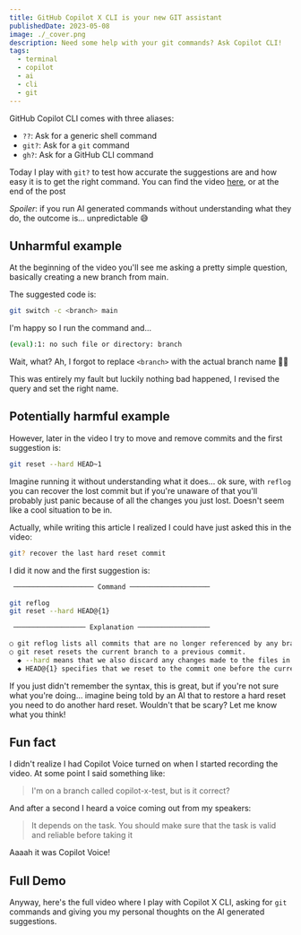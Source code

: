 ```yaml
---
title: GitHub Copilot X CLI is your new GIT assistant
publishedDate: 2023-05-08
image: ./_cover.png
description: Need some help with your git commands? Ask Copilot CLI!
tags:
  - terminal
  - copilot
  - ai
  - cli
  - git
---
```



GitHub Copilot CLI comes with three aliases:

- `??`: Ask for a generic shell command
- `git?`: Ask for a `git` command
- `gh?`: Ask for a GitHub CLI command

Today I play with `git?` to test how accurate the suggestions are and how easy it is to get the right command. You can find the video [here](https://youtu.be/3OE2734U-fs), or at the end of the post

_Spoiler_: if you run AI generated commands without understanding what they do, the outcome is... unpredictable 😅

## Unharmful example

At the beginning of the video you'll see me asking a pretty simple question, basically creating a new branch from main.

The suggested code is:

```bash
git switch -c <branch> main
```

I'm happy so I run the command and...

```bash
(eval):1: no such file or directory: branch
```

Wait, what? Ah, I forgot to replace `<branch>` with the actual branch name 🤦‍♂️

This was entirely my fault but luckily nothing bad happened, I revised the query and set the right name.

## Potentially harmful example

However, later in the video I try to move and remove commits and the first suggestion is:

```bash
git reset --hard HEAD~1
```

Imagine running it without understanding what it does... ok sure, with `reflog` you can recover the lost commit but if you're unaware of that you'll probably just panic because of all the changes you just lost. Doesn't seem like a cool situation to be in.

Actually, while writing this article I realized I could have just asked this in the video:

```bash
git? recover the last hard reset commit
```

I did it now and the first suggestion is:

```bash
 ──────────────────── Command ────────────────────

git reflog
git reset --hard HEAD@{1}

 ────────────────── Explanation ──────────────────

○ git reflog lists all commits that are no longer referenced by any branch.
○ git reset resets the current branch to a previous commit.
  ◆ --hard means that we also discard any changes made to the files in the working directory.
  ◆ HEAD@{1} specifies that we reset to the commit one before the current one.
```

If you just didn't remember the syntax, this is great, but if you're not sure what you're doing... imagine being told by an AI that to restore a hard reset you need to do another hard reset. Wouldn't that be scary? Let me know what you think!

## Fun fact

I didn't realize I had Copilot Voice turned on when I started recording the video. At some point I said something like:

> I'm on a branch called copilot-x-test, but is it correct?

And after a second I heard a voice coming out from my speakers:

> It depends on the task. You should make sure that the task is valid and reliable before taking it

Aaaah it was Copilot Voice!

## Full Demo

Anyway, here's the full video where I play with Copilot X CLI, asking for `git` commands and giving you my personal thoughts on the AI generated suggestions.

<YouTube id="3OE2734U-fs" />
